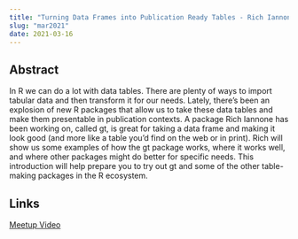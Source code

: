 ```yaml
---
title: "Turning Data Frames into Publication Ready Tables - Rich Iannone"
slug: "mar2021"
date: 2021-03-16
---
```


## Abstract

In R we can do a lot with data tables. There are plenty of ways to import tabular data and then transform it for our needs. Lately, there’s been an explosion of new R packages that allow us to take these data tables and make them presentable in publication contexts. A package Rich Iannone has been working on, called gt, is great for taking a data frame and making it look good (and more like a table you’d find on the web or in print). Rich will show us some examples of how the gt package works, where it works well, and where other packages might do better for specific needs. This introduction will help prepare you to try out gt and some of the other table-making packages in the R ecosystem.

## Links
[Meetup Video](https://www.youtube.com/watch?v=s--Euh-C2xw)


